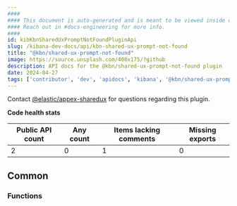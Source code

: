 ```yaml
---
####
#### This document is auto-generated and is meant to be viewed inside our experimental, new docs system.
#### Reach out in #docs-engineering for more info.
####
id: kibKbnSharedUxPromptNotFoundPluginApi
slug: /kibana-dev-docs/api/kbn-shared-ux-prompt-not-found
title: "@kbn/shared-ux-prompt-not-found"
image: https://source.unsplash.com/400x175/?github
description: API docs for the @kbn/shared-ux-prompt-not-found plugin
date: 2024-04-27
tags: ['contributor', 'dev', 'apidocs', 'kibana', '@kbn/shared-ux-prompt-not-found']
---
```




Contact [@elastic/appex-sharedux](https://github.com/orgs/elastic/teams/appex-sharedux) for questions regarding this plugin.

**Code health stats**

| Public API count  | Any count | Items lacking comments | Missing exports |
|-------------------|-----------|------------------------|-----------------|
| 2 | 0 | 1 | 0 |

## Common

### Functions
<DocDefinitionList data={kbnSharedUxPromptNotFoundObj.common.functions}/>

